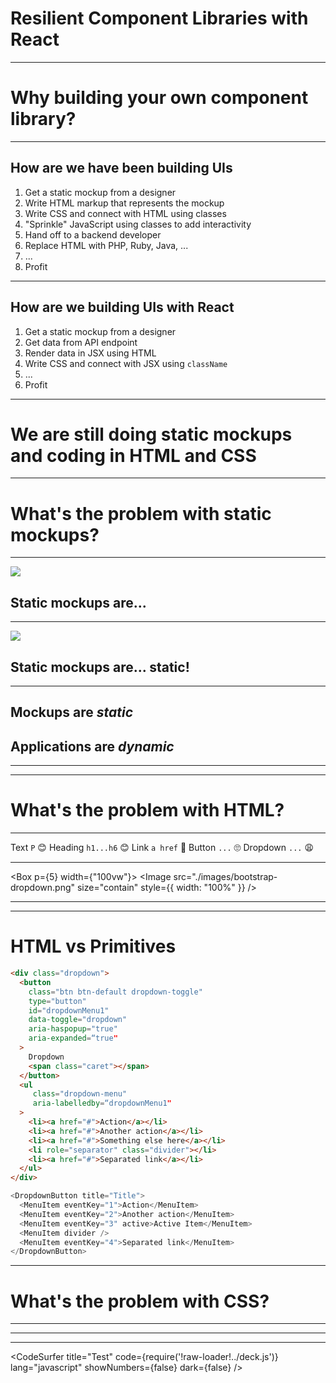 
# Resilient Component Libraries with React

---

# Why building your own component library?

---

## How are we have been building UIs

1. Get a static mockup from a designer
1. Write HTML markup that represents the mockup
1. Write CSS and connect with HTML using classes
1. "Sprinkle" JavaScript using classes to add interactivity
1. Hand off to a backend developer
1. Replace HTML with PHP, Ruby, Java, ...
1. ...
1. Profit

---

## How are we building UIs with React

1. Get a static mockup from a designer
1. Get data from API endpoint
1. Render data in JSX using HTML
1. Write CSS and connect with JSX using `className`
1. ...
1. Profit

---

# We are still doing static mockups and coding in HTML and CSS

---

# What's the problem with static mockups?

---

<Image src="./images/dribbble1.png" size="contain">

## Static mockups are...

</Image>

---

<Image src="./images/dribbble2.png" size="contain">

## Static mockups are... static!

</Image>

---

## Mockups are _static_

## Applications are _dynamic_

---

<ThatGuy />

---

# What's the problem with HTML?

---

<Flex flexDirection="column">
	<Flex>
		<Box p={4}>Text</Box>
		<Box p={4}>
			<code>P</code>
		</Box>
		<Box p={4}>😊</Box>
	</Flex>
	<Flex>
		<Box p={4}>Heading</Box>
		<Box p={4}>
			<code>h1...h6</code>
		</Box>
		<Box p={4}>️😊</Box>
	</Flex>
	<Flex>
		<Box p={4}>Link</Box>
		<Box p={4}>
    		<code>a href</code>
    	</Box>
    	<Box p={4}>🤔</Box>
    </Flex>
    <Flex>
    	<Box p={4}>Button</Box>
    	<Box p={4}>
    		<code>...</code>
    	</Box>
    	<Box p={4}>🙄</Box>
    </Flex>
    <Flex>
    	<Box p={4}>Dropdown</Box>
    	<Box p={4}>
    		<code>...</code>
    	</Box>
    	<Box p={4}>😩</Box>
    </Flex>
</Flex>

---

<Box p={5} width={"100vw"}>
<Image src="./images/bootstrap-dropdown.png" size="contain" style={{ width: "100%" }} />
</Box>

---

<ThatGuy />

---

# HTML vs Primitives

<Flex>

```html
<div class="dropdown">
  <button
    class="btn btn-default dropdown-toggle"
    type="button"
    id="dropdownMenu1"
    data-toggle="dropdown"
    aria-haspopup="true"
    aria-expanded=“true"
  >
    Dropdown
    <span class="caret"></span>
  </button>
  <ul
     class="dropdown-menu"
     aria-labelledby=“dropdownMenu1"
  >
    <li><a href="#">Action</a></li>
    <li><a href="#">Another action</a></li>
    <li><a href="#">Something else here</a></li>
    <li role="separator" class="divider"></li>
    <li><a href="#">Separated link</a></li>
  </ul>
</div>
```

```javascript
<DropdownButton title="Title">
  <MenuItem eventKey="1">Action</MenuItem>
  <MenuItem eventKey="2">Another action</MenuItem>
  <MenuItem eventKey="3" active>Active Item</MenuItem>
  <MenuItem divider />
  <MenuItem eventKey="4">Separated link</MenuItem>
</DropdownButton>
```

</Flex>

---

# What's the problem with CSS?

---

<TweetEmbed id="1038073603311448064" />

---

<ThatGuy />

---

<CodeSurfer
	title="Test"
	code={require('!raw-loader!../deck.js')}
	lang="javascript"
	showNumbers={false}
	dark={false}
/>
